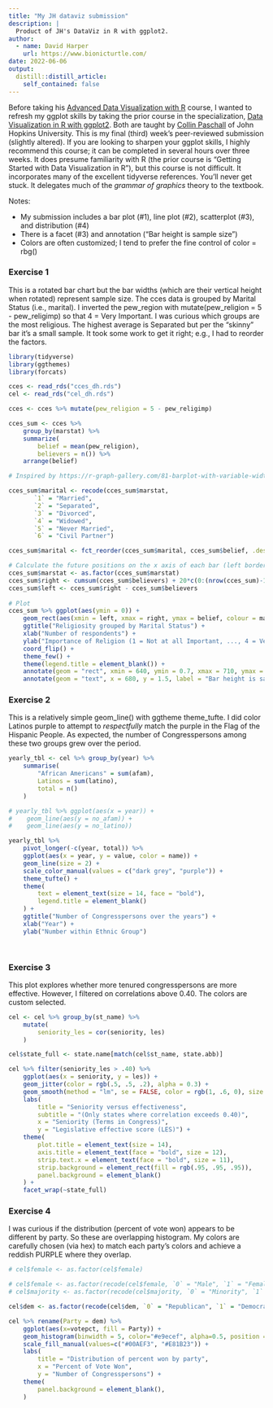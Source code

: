 ```yaml
---
title: "My JH dataviz submission"
description: |
  Product of JH's DataViz in R with ggplot2.
author:
  - name: David Harper
    url: https://www.bionicturtle.com/
date: 2022-06-06
output:
  distill::distill_article:
    self_contained: false
---
```


Before taking his [Advanced Data Visualization with R](https://www.coursera.org/learn/jhu-advanced-data-visualization-r) course, I wanted to refresh my ggplot skills by taking the prior course in the specialization, [Data Visualization in R with ggplot2](https://www.coursera.org/learn/jhu-data-visualization-r). Both are taught by [Collin Paschall](https://www.coursera.org/instructor/collinpaschall) of John Hopkins University. This is my final (third) week's peer-reviewed submission (slightly altered). If you are looking to sharpen your ggplot skills, I highly recommend this course; it can be completed in several hours over three weeks. It does presume familiarity with R (the prior course is "Getting Started with Data Visualization in R"), but this course is not difficult. It incorporates many of the excellent tidyverse references. You'll never get stuck. It delegates much of the _grammar of graphics_ theory to the textbook. 

Notes:

* My submission includes a bar plot (#1), line plot (#2), scatterplot (#3), and distribution (#4)
* There is a facet (#3) and annotation ("Bar height is sample size") 
* Colors are often customized; I tend to prefer the fine control of color = rbg()

### Exercise 1

This is a rotated bar chart but the bar widths (which are their vertical height when rotated) represent sample size. The cces data is grouped by Marital Status (i.e., marital). I inverted the pew_region with mutate(pew_religion = 5 - pew_religimp) so that 4 = Very Important. I was curious which groups are the most religious. The highest average is Separated but per the "skinny" bar it's a small sample. It took some work to get it right; e.g., I had to reorder the factors.

```r

library(tidyverse)
library(ggthemes)
library(forcats)

cces <- read_rds("cces_dh.rds")
cel <- read_rds("cel_dh.rds")

cces <- cces %>% mutate(pew_religion = 5 - pew_religimp)

cces_sum <- cces %>% 
    group_by(marstat) %>% 
    summarize(
        belief = mean(pew_religion),
        believers = n()) %>% 
    arrange(belief)

# Inspired by https://r-graph-gallery.com/81-barplot-with-variable-width.html 

cces_sum$marital <- recode(cces_sum$marstat, 
       `1` = "Married", 
       `2` = "Separated", 
       `3` = "Divorced",
       `4` = "Widowed", 
       `5` = "Never Married", 
       `6` = "Civil Partner") 

cces_sum$marital <- fct_reorder(cces_sum$marital, cces_sum$belief, .desc = TRUE)

# Calculate the future positions on the x axis of each bar (left border, central position, right border)
cces_sum$marstat <- as.factor(cces_sum$marstat)
cces_sum$right <- cumsum(cces_sum$believers) + 20*c(0:(nrow(cces_sum)-1))
cces_sum$left <- cces_sum$right - cces_sum$believers
 
# Plot
cces_sum %>% ggplot(aes(ymin = 0)) + 
    geom_rect(aes(xmin = left, xmax = right, ymax = belief, colour = marital, fill = marital)) +
    ggtitle("Religiosity grouped by Marital Status") + 
    xlab("Number of respondents") + 
    ylab("Importance of Religion (1 = Not at all Important, ..., 4 = Very important)") +
    coord_flip() +
    theme_few() +
    theme(legend.title = element_blank()) + 
    annotate(geom = "rect", xmin = 640, ymin = 0.7, xmax = 710, ymax = 2.3, fill = "#bfffd0") +
    annotate(geom = "text", x = 680, y = 1.5, label = "Bar height is sample size")

```

### Exercise 2

This is a relatively simple geom_line() with ggtheme theme_tufte. I did color Latinos purple to attempt to _respectfully_ match the purple in the Flag of the Hispanic People. As expected, the number of Congresspersons among these two groups grew over the period.

```r

yearly_tbl <- cel %>% group_by(year) %>% 
    summarise(
        "African Americans" = sum(afam),
        Latinos = sum(latino),
        total = n()
    )

# yearly_tbl %>% ggplot(aes(x = year)) + 
#    geom_line(aes(y = no_afam)) + 
#    geom_line(aes(y = no_latino))

yearly_tbl %>% 
    pivot_longer(-c(year, total)) %>% 
    ggplot(aes(x = year, y = value, color = name)) + 
    geom_line(size = 2) +
    scale_color_manual(values = c("dark grey", "purple")) + 
    theme_tufte() + 
    theme(
        text = element_text(size = 14, face = "bold"),
        legend.title = element_blank()
    ) +
    ggtitle("Number of Congresspersons over the years") +
    xlab("Year") +
    ylab("Number within Ethnic Group")

  
```

### Exercise 3

This plot explores whether more tenured congresspersons are more effective. However, I filtered on correlations above 0.40. The colors are custom selected.

```r

cel <- cel %>% group_by(st_name) %>% 
    mutate(
        seniority_les = cor(seniority, les)
    ) 

cel$state_full <- state.name[match(cel$st_name, state.abb)]

cel %>% filter(seniority_les > .40) %>% 
    ggplot(aes(x = seniority, y = les)) + 
    geom_jitter(color = rgb(.5, .5, .2), alpha = 0.3) + 
    geom_smooth(method = "lm", se = FALSE, color = rgb(1, .6, 0), size = 1) + 
    labs(
        title = "Seniority versus effectiveness", 
        subtitle = "(Only states where correlation exceeds 0.40)",
        x = "Seniority (Terms in Congress)", 
        y = "Legislative effective score (LES)") + 
    theme(
        plot.title = element_text(size = 14),
        axis.title = element_text(face = "bold", size = 12),
        strip.text.x = element_text(face = "bold", size = 11),
        strip.background = element_rect(fill = rgb(.95, .95, .95)),
        panel.background = element_blank()
    ) + 
    facet_wrap(~state_full) 

```

### Exercise 4

I was curious if the distribution (percent of vote won) appears to be different by party. So these are overlapping histogram. My colors are carefully chosen (via hex) to match each party's colors and achieve a reddish PURPLE where they overlap. 

```r

# cel$female <- as.factor(cel$female)

# cel$female <- as.factor(recode(cel$female, `0` = "Male", `1` = "Female"))
# cel$majority <- as.factor(recode(cel$majority, `0` = "Minority", `1` = "Majority"))

cel$dem <- as.factor(recode(cel$dem, `0` = "Republican", `1` = "Democrat"))

cel %>% rename(Party = dem) %>% 
    ggplot(aes(x=votepct, fill = Party)) + 
    geom_histogram(binwidth = 5, color="#e9ecef", alpha=0.5, position = 'identity') +
    scale_fill_manual(values=c("#00AEF3", "#E81B23")) +
    labs(
        title = "Distribution of percent won by party",
        x = "Percent of Vote Won", 
        y = "Number of Congresspersons") + 
    theme(
        panel.background = element_blank(),
    )

```


